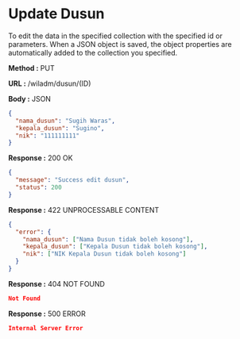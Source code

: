 
# Update Dusun

To edit the data in the specified collection with the specified id or parameters.
When a JSON object is saved, the object properties are automatically added to the collection you specified.

**Method :** <Badge variant="info">PUT</Badge>

**URL :** <Badge variant="dark">/wiladm/dusun/(ID)</Badge>

**Body :** <Badge variant="purple">JSON</Badge>

```json
{
  "nama_dusun": "Sugih Waras",
  "kepala_dusun": "Sugino",
  "nik": "111111111"
}
```

**Response :** <BadgeOutline variant="success">200 OK</BadgeOutline>

```json
{
  "message": "Success edit dusun",
  "status": 200
}
```

**Response :** <BadgeOutline variant="info">422 UNPROCESSABLE CONTENT</BadgeOutline>

```json
{
  "error": {
    "nama_dusun": ["Nama Dusun tidak boleh kosong"],
    "kepala_dusun": ["Kepala Dusun tidak boleh kosong"],
    "nik": ["NIK Kepala Dusun tidak boleh kosong"]
  }
}
```

**Response :** <BadgeOutline variant="warning">404 NOT FOUND</BadgeOutline>

```json
Not Found
```

**Response :** <BadgeOutline variant="danger">500 ERROR</BadgeOutline>

```json
Internal Server Error
```
